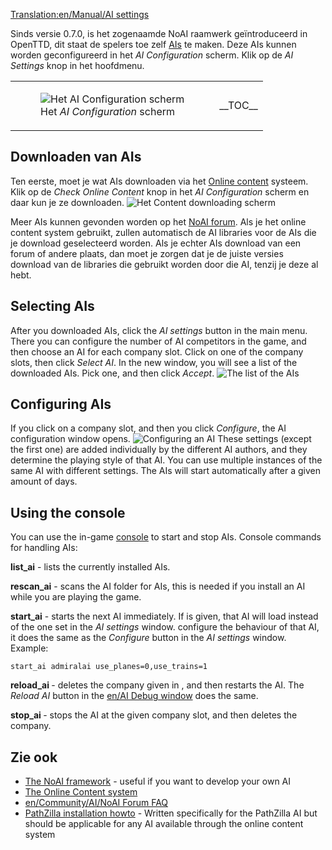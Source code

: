 [[Translation:en/Manual/AI settings]]
{{nl/Vertaling|en/Manual/AI settings|20}}
{{nl/Manual/Inhoudsopgave}}

Sinds versie 0.7.0, is het zogenaamde NoAI raamwerk geïntroduceerd in OpenTTD, dit staat de spelers toe zelf [[en/Development/Script/Main Page|AIs]] te maken. Deze AIs kunnen worden geconfigureerd in het ''AI Configuration'' scherm. Klik op de ''AI Settings'' knop in het hoofdmenu.
{|
|[[File:en/Manual/AIsettings empty.png|frame|none|Het ''AI Configuration'' scherm]]
|__TOC__
|}
==Downloaden van AIs==
Ten eerste, moet je wat AIs downloaden via het [[nl/Manual/Online content|Online content]] systeem. Klik op de ''Check Online Content'' knop in het ''AI Configuration'' scherm en daar kun je ze downloaden.
[[File:en/Manual/Downloading AI.png|frame|none|Het ''Content downloading'' scherm]]

Meer AIs kunnen gevonden worden op het [http://www.tt-forums.net/viewforum.php?f=65 NoAI forum]. Als je het online content system gebruikt, zullen automatisch de AI libraries voor de AIs die je download geselecteerd worden. Als je echter AIs download van een forum of andere plaats, dan moet je zorgen dat je de juiste versies download van de libraries die gebruikt worden door die AI, tenzij je deze al hebt.

==Selecting AIs==
After you downloaded AIs, click the ''AI settings'' button in the main menu. There you can configure the number of AI competitors in the game, and then choose an AI for each company slot.
Click on one of the company slots, then click ''Select AI''. In the new window, you will see a list of the downloaded AIs. Pick one, and then click ''Accept''.
[[File:en/Manual/Select AI.png|frame|none|The list of the AIs]]

==Configuring AIs==
If you click on a company slot, and then you click ''Configure'', the AI configuration window opens.
[[File:en/Manual/AI configuration.png|frame|none|Configuring an AI]]
These settings (except the first one) are added individually by the different AI authors, and they determine the playing style of that AI. You can use multiple instances of the same AI with different settings.
The AIs will start automatically after a given amount of days.

==Using the console==
You can use the in-game [[nl/Manual/Console|console]] to start and stop AIs.
Console commands for handling AIs:

'''list_ai''' - lists the currently installed AIs.

'''rescan_ai''' - scans the AI folder for AIs, this is needed if you install an AI while you are playing the game.

'''start_ai''' ''<ainame> <parameters>'' - starts the next AI immediately. If <ainame> is given, that AI will load instead of the one set in the ''AI settings'' window. <parameters> configure the behaviour of that AI, it does the same as the ''Configure'' button in the ''AI settings'' window. Example:
 start_ai admiralai use_planes=0,use_trains=1

'''reload_ai <company_slot>''' - deletes the company given in <company_slot>, and then restarts the AI. The ''Reload AI'' button in the [[en/AI Debug window]] does the same.

'''stop_ai <company_slot>''' - stops the AI at the given company slot, and then deletes the company.

==Zie ook==
*[[en/Development/Script/Main Page|The NoAI framework]] - useful if you want to develop your own AI
*[[en/Manual/Online content|The Online Content system]]
*[[en/Community/AI/NoAI Forum FAQ]]
*[http://code.google.com/p/ottd-noai-pathzilla/wiki/Installation PathZilla installation howto] - Written specifically for the PathZilla AI but should be applicable for any AI available through the online content system

{{nl/Kenmerken|0.7}}